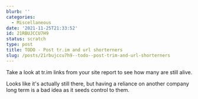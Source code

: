 ```yaml
---
blurb: ''
categories:
  - Miscellaneous
date: '2021-11-25T21:33:52'
id: 21RBUJCCU7H9
status: scratch
type: post
title: TODO - Post tr.im and url shorterners
slug: /posts/21rbujccu7h9--todo--post-trim-and-url-shorterners
---
```


Take a look at tr.im links from your site report to see how many are still alive. 

Looks like it's actually still there, but having a reliance on another company long term is a bad idea as it seeds control to them. 

